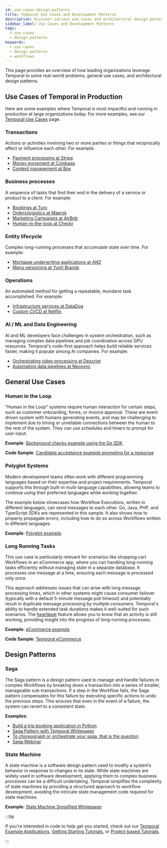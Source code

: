 ```yaml
---
id: use-cases-design-patterns
title: Temporal Use Cases and Development Patterns 
description: Discover various use cases and architectural design patterns for implementing Workflows with Temporal.
sidebar_label: Use Cases and Development Patterns
tags:
  - use-cases
  - design-patterns
keywords:
  - use cases
  - design patterns
  - workflows
---
```


This page provides an overview of how leading organizations leverage Temporal to solve real-world problems, general use cases, and architectural design patterns.

## Use Cases of Temporal in Production

Here are some examples where Temporal is most impactful and running in production at large organizations today. For more examples, see our [Temporal Use Cases](https://temporal.io/in-use) page.

### Transactions

Actions or activities involving two or more parties or things that reciprocally affect or influence each other. For example:

- [Payment processing at Stripe](https://temporal.io/resources/on-demand/stripe)
- [Money movement at Coinbase](https://temporal.io/in-use/coinbase)
- [Content management at Box](https://temporal.io/resources/case-studies/box)

### Business processes

A sequence of tasks that find their end in the delivery of a service or product to a client. For example:

- [Bookings at Turo](https://temporal.io/replay/videos/temporal-adoption-and-integration-at-turo)
- [Orders/logistics at Maersk](https://temporal.io/replay/videos/building-a-time-machine-for-the-logistics-industry)
- [Marketing Campaigns at AirBnb](https://medium.com/airbnb-engineering/journey-platform-a-low-code-tool-for-creating-interactive-user-workflows-9954f51fa3f8)
- [Human-in-the-loop at Checkr](https://temporal.io/in-use/checkr)

### Entity lifecycle

Complex long-running processes that accumulate state over time. For example:

- [Mortgage underwriting applications at ANZ](https://temporal.io/in-use/anz-story)
- [Menu versioning at Yum! Brands](https://temporal.io/replay-2023/videos/synchronizing-concurrent-workflows)

### Operations

An automated method for getting a repeatable, mundane task accomplished. For example:

- [Infrastructure services at DataDog](https://www.youtube.com/watch?v=Hz7ZZzafBoE)
- [Custom CI/CD at Netflix](https://temporal.io/replay-2023/videos/actor-workflows-reliably-orchestrating-thousands-of-flink-clusters-at)

### AI / ML and Data Engineering

AI and ML developers face challenges in system orchestration, such as managing complex data pipelines and job coordination across GPU resources.
Temporal's code-first approach helps build reliable services faster, making it popular among AI companies. For example:

- [Orchestrating video processing at Descript](https://temporal.io/blog/ai-ml-and-data-engineering-workflows-with-temporal#descript)
- [Automating data pipelines at Neosync](https://temporal.io/blog/ai-ml-and-data-engineering-workflows-with-temporal#neosync)

## General Use Cases

### Human in the Loop

"Human in the Loop" systems require human interaction for certain steps, such as customer onboarding, forms, or invoice approval.
These are event driven system with humans generating events, and may be challenging to implement due to timing or unreliable connections between the human to the rest of the system.
They can use schedules and timers to prompt for user input.

**Example**: [Background checks example using the Go SDK](https://learn.temporal.io/examples/go/background-checks/).

**Code Sample**: [Candidate acceptance example prompting for a response](https://learn.temporal.io/examples/go/background-checks/candidate-acceptance)

### Polyglot Systems

Modern development teams often work with different programming languages based on their expertise and project requirements. Temporal supports this through built-in multi-language capabilities, allowing teams to continue using their preferred languages while working together.

The example below showcases how Workflow Executions, written in different languages, can send messages to each other. Go, Java, PHP, and TypeScript SDKs are represented in this sample. It also shows how to properly propagate errors, including how to do so across Workflows written in different languages.

**Example**: [Polyglot example](https://github.com/temporalio/temporal-polyglot).

### Long Running Tasks

This use case is particularly relevant for scenarios like shopping cart Workflows in an eCommerce app, where you can handling long-running tasks efficiently without managing state in a separate database.
It processes one message at a time, ensuring each message is processed only once.

This approach addresses issues that can arise with long message processing times, which in other systems might cause consumer failover (typically with a default 5-minute message poll timeout) and potentially result in duplicate message processing by multiple consumers.
Temporal's ability to handle extended task durations makes it well-suited for such scenarios.
The [heartbeat](/encyclopedia/detecting-activity-failures#activity-heartbeat) feature allows you to know that an activity is still working, providing insight into the progress of long-running processes.

**Example**: [eCommerce example](https://learn.temporal.io/tutorials/go/build-an-ecommerce-app/).

**Code Sample**: [Temporal eCommerce](https://github.com/temporalio/temporal-ecommerce)

## Design Patterns

### Saga

The Saga pattern is a design pattern used to manage and handle failures in complex Workflows by breaking down a transaction into a series of smaller, manageable sub-transactions.
If a step in the Workflow fails, the Saga pattern compensates for this failure by executing specific actions to undo the previous steps.
This ensures that even in the event of a failure, the system can revert to a consistent state.

**Examples:**

- [Build a trip booking application in Python](https://learn.temporal.io/tutorials/python/trip-booking-app/).
- [Saga Pattern with Temporal Whitepaper](https://pages.temporal.io/download-saga-pattern-made-easy)
- [To choreograph or orchestrate your saga, that is the question](https://temporal.io/blog/to-choreograph-or-orchestrate-your-saga-that-is-the-question)
- [Saga Webinar](https://pages.temporal.io/on-demand-webinar-what-is-a-saga.html)

### State Machine

A state machine is a software design pattern used to modify a system’s behavior in response to changes in its state.
While state machines are widely used in software development, applying them to complex business processes can be a difficult undertaking.
Temporal simplifies the complexity of state machines by providing a structured approach to workflow development, avoiding the intricate state management code required for state machines.

**Example**: [State Machine Simplified Whitepaper](https://pages.temporal.io/download-state-machines-simplified.html)

:::tip

If you're interested in code to help get you started, check out our [Temporal Example Applications](https://learn.temporal.io/examples/), [Getting Starting Tutorials](https://learn.temporal.io/getting_started/), or [Project-based Tutorials](https://learn.temporal.io/tutorials/).

:::
